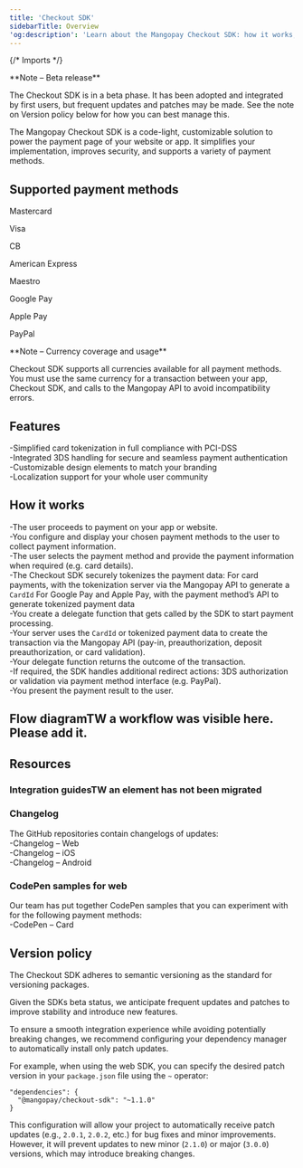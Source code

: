 ```yaml
---
title: 'Checkout SDK'
sidebarTitle: Overview  
'og:description': 'Learn about the Mangopay Checkout SDK: how it works, supported payment methods, features and versions.'  
---
```

  
{/* Imports */}  

<Note>  
**Note – Beta release** 
  
The Checkout SDK is in a beta phase. It has been adopted and integrated by first users, but frequent updates and patches may be made. See the note on Version policy below for how you can best manage this.  
</Note>  

The Mangopay Checkout SDK is a code-light, customizable solution to power the payment page of your website or app. It simplifies your implementation, improves security, and supports a variety of payment methods.   

## Supported payment methods  

Mastercard  

Visa  

CB  

American Express  

Maestro  

Google Pay  

Apple Pay  

PayPal  

<Note>  
**Note – Currency coverage and usage** 
  
Checkout SDK supports all currencies available for all payment methods.  
You must use the same currency for a transaction between your app, Checkout SDK, and calls to the Mangopay API to avoid incompatibility errors.  
</Note>  

## Features  
-Simplified card tokenization in full compliance with PCI-DSS  
-Integrated 3DS handling for secure and seamless payment authentication  
-Customizable design elements to match your branding  
-Localization support for your whole user community  

## How it works  
-The user proceeds to payment on your app or website.  
-You configure and display your chosen payment methods to the user to collect payment information.  
-The user selects the payment method and provide the payment information when required (e.g. card details).  
-The Checkout SDK securely tokenizes the payment data:
For card payments, with the tokenization server via the Mangopay API to generate a `CardId`
For Google Pay and Apple Pay, with the payment method’s API to generate tokenized payment data  
-You create a delegate function that gets called by the SDK to start payment processing.  
-Your server uses the `CardId` or tokenized payment data to create the transaction via the Mangopay API (pay-in, preauthorization, deposit preauthorization, or card validation).  
-Your delegate function returns the outcome of the transaction.  
-If required, the SDK handles additional redirect actions: 3DS authorization or validation via payment method interface (e.g. PayPal).  
-You present the payment result to the user.  

## Flow diagramTW a workflow was visible here. Please add it.  

## Resources  

### Integration guidesTW an element has not been migrated  

### Changelog  

The GitHub repositories contain changelogs of updates:  
-Changelog – Web  
-Changelog – iOS  
-Changelog – Android  

### CodePen samples for web  

Our team has put together CodePen samples that you can experiment with for the following payment methods:  
-CodePen – Card  

## Version policy  

The Checkout SDK adheres to semantic versioning as the standard for versioning packages.  

Given the SDKs beta status, we anticipate frequent updates and patches to improve stability and introduce new features.  

To ensure a smooth integration experience while avoiding potentially breaking changes, we recommend configuring your dependency manager to automatically install only patch updates.  

For example, when using the web SDK, you can specify the desired patch version in your `package.json` file using the `~` operator:  
```shell Specify patch version
"dependencies": {
  "@mangopay/checkout-sdk": "~1.1.0"
}
```  

This configuration will allow your project to automatically receive patch updates (e.g., `2.0.1`, `2.0.2`, etc.) for bug fixes and minor improvements. However, it will prevent updates to new minor (`2.1.0`) or major (`3.0.0`) versions, which may introduce breaking changes.
